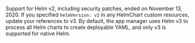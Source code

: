 Support for Helm v2, including security patches, ended on November 13, 2020. If you specified `helmVersion: v2` in any HelmChart custom resources, update your references to v3. By default, the app manager uses Helm v3 to process all Helm charts to create deployable YAML, and only v3 is supported for native Helm.